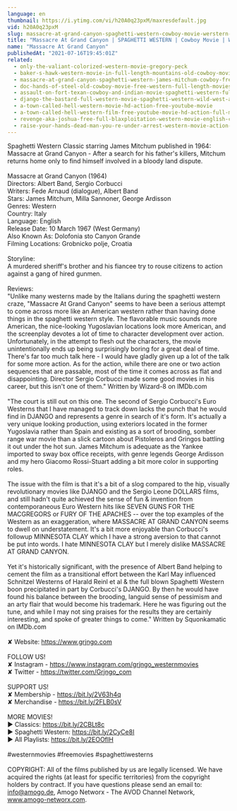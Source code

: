 ```yaml
---
language: en
thumbnail: https://i.ytimg.com/vi/h20A0q23pxM/maxresdefault.jpg
vid: h20A0q23pxM
slug: massacre-at-grand-canyon-spaghetti-western-cowboy-movie-werstern-classic-english
title: "Massacre At Grand Canyon | SPAGHETTI WESTERN | Cowboy Movie | Werstern Classic | English"
name: "Massacre At Grand Canyon"
publishedAt: "2021-07-16T19:45:01Z"
related:
  - only-the-valiant-colorized-western-movie-gregory-peck
  - baker-s-hawk-western-movie-in-full-length-mountains-old-cowboy-movie-english
  - massacre-at-grand-canyon-spaghetti-western-james-mitchum-cowboy-free-westerns
  - doc-hands-of-steel-old-cowboy-movie-free-western-full-length-movies-free-youtube-movie
  - assault-on-fort-texan-cowboy-and-indian-movie-spaghetti-western-full-movie-western-movies
  - django-the-bastard-full-western-movie-spaghetti-western-wild-west-action
  - a-town-called-hell-western-movie-hd-action-free-youtube-movie
  - a-town-called-hell-western-film-free-youtube-movie-hd-action-full-movie
  - revenge-aka-joshua-free-full-blaxploitation-western-movie-english-classic-feature-film
  - raise-your-hands-dead-man-you-re-under-arrest-western-movie-action-romance
---
```


Spaghetti Western Classic starring James Mitchum published in 1964: Massacre at Grand Canyon - After a search for his father's killers, Mitchum returns home only to find himself involved in a bloody land dispute. <br />
<br />
Massacre at Grand Canyon (1964)<br />
Directors: Albert Band, Sergio Corbucci<br />
Writers: Fede Arnaud (dialogue), Albert Band<br />
Stars: James Mitchum, Milla Sannoner, George Ardisson<br />
Genres: Western<br />
Country: Italy<br />
Language: English<br />
Release Date: 10 March 1967 (West Germany) <br />
Also Known As: Dolofonia sto Canyon Grande <br />
Filming Locations: Grobnicko polje, Croatia<br />
<br />
Storyline:<br />
A murdered sheriff's brother and his fiancee try to rouse citizens to action against a gang of hired gunmen.<br />
<br />
Reviews:<br />
"Unlike many westerns made by the Italians during the spaghetti western craze, "Massacre At Grand Canyon" seems to have been a serious attempt to come across more like an American western rather than having done things in the spaghetti western style. The flavorable music sounds more American, the nice-looking Yugoslavian locations look more American, and the screenplay devotes a lot of time to character development over action. Unfortunately, in the attempt to flesh out the characters, the movie unintentionally ends up being surprisingly boring for a great deal of time. There's far too much talk here - I would have gladly given up a lot of the talk for some more action. As for the action, while there are one or two action sequences that are passable, most of the time it comes across as flat and disappointing. Director Sergio Corbucci made some good movies in his career, but this isn't one of them." Written by Wizard-8 on IMDb.com<br />
<br />
"The court is still out on this one. The second of Sergio Corbucci's Euro Westerns that I have managed to track down lacks the punch that he would find in DJANGO and represents a genre in search of it's form. It's actually a very unique looking production, using exteriors located in the former Yugoslavia rather than Spain and existing as a sort of brooding, somber range war movie than a slick cartoon about Pistoleros and Gringos battling it out under the hot sun. James Mitchum is adequate as the Yankee imported to sway box office receipts, with genre legends George Ardisson and my hero Giacomo Rossi-Stuart adding a bit more color in supporting roles.<br />
<br />
The issue with the film is that it's a bit of a slog compared to the hip, visually revolutionary movies like DJANGO and the Sergio Leone DOLLARS films, and still hadn't quite achieved the sense of fun & invention from contemporaneous Euro Western hits like SEVEN GUNS FOR THE MACGREGORS or FURY OF THE APACHES -- over the top examples of the Western as an exaggeration, where MASSACRE AT GRAND CANYON seems to dwell on understatement. It's a bit more enjoyable than Corbucci's followup MINNESOTA CLAY which I have a strong aversion to that cannot be put into words. I hate MINNESOTA CLAY but I merely dislike MASSACRE AT GRAND CANYON.<br />
<br />
Yet it's historically significant, with the presence of Albert Band helping to cement the film as a transitional effort between the Karl May influenced Schnitzel Westerns of Harald Reinl et al & the full blown Spaghetti Western boon precipitated in part by Corbucci's DJANGO. By then he would have found his balance between the brooding, languid sense of pessimism and an arty flair that would become his trademark. Here he was figuring out the tune, and while I may not sing praises for the results they are certainly interesting, and spoke of greater things to come." Written by Squonkamatic on IMDb.com <br />
<br />
✘ Website: https://www.grjngo.com<br />
<br />
FOLLOW US!<br />
✘ Instagram - https://www.instagram.com/grjngo_westernmovies<br />
✘ Twitter - https://twitter.com/Grjngo_com<br />
<br />
SUPPORT US!<br />
✘ Membership - https://bit.ly/2V63h4q<br />
✘ Merchandise - https://bit.ly/2FLB0sV<br />
<br />
MORE MOVIES! <br />
► Classics: https://bit.ly/2CBLt8c <br />
► Spaghetti Western: https://bit.ly/2CyCe8I <br />
► All Playlists: https://bit.ly/2EOOfIH <br />
<br />
#westernmovies #freemovies #spaghettiwesterns<br />
<br />
COPYRIGHT: All of the films published by us are legally licensed. We have acquired the rights (at least for specific territories) from the copyright holders by contract. If you have questions please send an email to: info@amogo.de, Amogo Networx - The AVOD Channel Network, www.amogo-networx.com.
